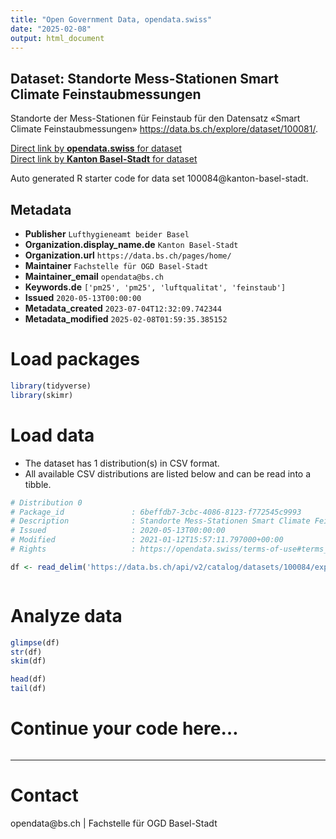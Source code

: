 ```yaml
---
title: "Open Government Data, opendata.swiss"
date: "2025-02-08"
output: html_document
---
```


## Dataset: Standorte Mess-Stationen Smart Climate Feinstaubmessungen

Standorte der Mess-Stationen für Feinstaub für den Datensatz «Smart Climate Feinstaubmessungen» [https://data.bs.ch/explore/dataset/100081/](https://data.bs.ch/explore/dataset/100081/).

[Direct link by **opendata.swiss** for dataset](https://opendata.swiss/de/dataset/standorte-mess-stationen-smart-climate-feinstaubmessungen)<br>
[Direct link by **Kanton Basel-Stadt** for dataset](https://data.bs.ch/explore/dataset/100084/)

Auto generated R starter code for data set 100084@kanton-basel-stadt.

## Metadata

- **Publisher** `Lufthygieneamt beider Basel`
- **Organization.display_name.de** `Kanton Basel-Stadt`
- **Organization.url** `https://data.bs.ch/pages/home/`
- **Maintainer** `Fachstelle für OGD Basel-Stadt`
- **Maintainer_email** `opendata@bs.ch`
- **Keywords.de** `['pm25', 'pm25', 'luftqualitat', 'feinstaub']`
- **Issued** `2020-05-13T00:00:00`
- **Metadata_created** `2023-07-04T12:32:09.742344`
- **Metadata_modified** `2025-02-08T01:59:35.385152`


# Load packages

```r

library(tidyverse)
library(skimr)

```

# Load data

-   The dataset has 1 distribution(s) in CSV format.
-   All available CSV distributions are listed below and can be read into a tibble.

```r

# Distribution 0
# Package_id               : 6beffdb7-3cbc-4086-8123-f772545c9993
# Description              : Standorte Mess-Stationen Smart Climate Feinstaubmessungen (csv)
# Issued                   : 2020-05-13T00:00:00
# Modified                 : 2021-01-12T15:57:11.797000+00:00
# Rights                   : https://opendata.swiss/terms-of-use#terms_by

df <- read_delim('https://data.bs.ch/api/v2/catalog/datasets/100084/exports/csv?use_labels=true')



```

# Analyze data

```r

glimpse(df)
str(df)
skim(df)

head(df)
tail(df)

```

# Continue your code here...

```r

```

------------------------------------------------------------------------

# Contact

opendata@bs.ch | Fachstelle für OGD Basel-Stadt
